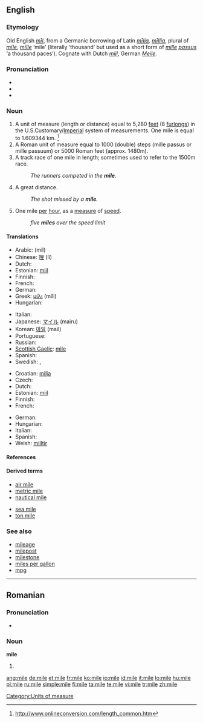{{also|miłe}}
==English==
{{wikipedia}}

===Etymology===

Old English ''[[mil#Old English|mīl]]'', from a Germanic borrowing of Latin ''[[milia|mīlia]], [[millia|mīllia]]'', plural of ''[[mile#Latin|mīle]], [[mille|mīlle]]'' ‘mile’ (literally ‘thousand’ but used as a short form of ''[[mille]] [[passus]]'' ‘a thousand paces’).  Cognate with Dutch ''[[mijl]]'', German ''[[Meile]]''.

===Pronunciation===
* {{IPA|/maɪl/}}
* {{audio|en-us-mile.ogg|Audio (US)}}
* {{rhymes|aɪl}}

===Noun===
{{en-noun}}

# A unit of measure (length or distance) equal to 5,280 [[feet]] (8 [[furlong]]s) in the U.S.Customary/[[Imperial]] system of measurements. One mile is equal to 1.609344 km. <ref> http://www.onlineconversion.com/length_common.htm</ref>
# A Roman unit of measure equal to 1000 (double) steps (mille passus or mille passuum) or 5000 Roman feet (approx. 1480m).
# A track race of one mile in length; sometimes used to refer to the 1500m race.
#: ''The runners competed in the '''mile'''.''
# {{slang}} A great distance.
#: ''The shot missed by a '''mile'''.''
# {{informal}} One mile [[per]] [[hour]], as a [[measure]] of [[speed]].
#: ''five '''miles''' over the speed limit''

====Translations====
{{trans-top|1609.33 m, 1.6 km}}
* Arabic: {{Arab|[[ميل]]}} (mil) {{m}}
* Chinese: [[哩]] (lǐ)
* Dutch: {{t|nl|mijl|m}}
* Estonian: [[miil]]
* Finnish: {{t|fi|maili}}
* French: {{t|fr|mille|m}}
* German: {{t|de|Meile|f}}
* Greek: [[μίλι]] (míli) {{n}}
* Hungarian: {{t|hu|mérföld}}
{{trans-mid}}
* Italian: {{t|it|miglio|m}}
* Japanese: [[マイル]] (mairu)
* Korean: [[마일]] (mail)
* Portuguese: {{t|pt|milha|f}}
* Russian: {{t|ru|миля|tr=mílja|f}}
* [[Scottish Gaelic]]: [[mìle]] {{f}}
* Spanish: {{t|es|milla|f}}
* Swedish: {{t|sv|mil|c}}, {{t|sv|engelsk mil|c}}
{{trans-bottom}}

{{checktrans-top}}
* Croatian: [[milja]] {{f}}
* Czech: {{t|cs|míle|f}}
* Dutch: {{t|nl|mijl|m}}
* Estonian: [[miil]]
* Finnish: {{t|fi|maili}}
* French: {{t|fr|mile|m}}
{{trans-mid}}
* German: {{t|de|Meile|f}}
* Hungarian: {{t|hu|mérföld}}
* Italian: {{t|it|miglio|m}}
* Spanish: {{t|es|milla|f}}
* Welsh: [[milltir]]
{{trans-bottom}}

====References====
<References/>

====Derived terms====
{{rel-top|terms derived from mile}}
* [[air mile]]
* [[metric mile]]
* [[nautical mile]]
{{rel-mid}}
* [[sea mile]]
* [[ton mile]]
{{rel-bottom}}

===See also===
{{top}}
* [[mileage]]
* [[milepost]]
* [[milestone]]
* [[miles per gallon]]
* [[mpg]]
{{bottom}}

[[Category:Units of measure]]

----

==Romanian==

===Pronunciation===
* {{IPA|[ˈmile]|lang=ro}}

===Noun===
'''mile''' {{f|p}}

# {{plural of|milă|lang=Romanian}}

[[ang:mile]]
[[de:mile]]
[[et:mile]]
[[fr:mile]]
[[ko:mile]]
[[io:mile]]
[[id:mile]]
[[it:mile]]
[[lo:mile]]
[[hu:mile]]
[[pl:mile]]
[[ru:mile]]
[[simple:mile]]
[[fi:mile]]
[[ta:mile]]
[[te:mile]]
[[vi:mile]]
[[tr:mile]]
[[zh:mile]]